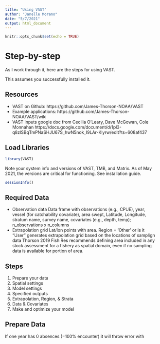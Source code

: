 ```yaml
---
title: "Using VAST"
author: "Janelle Morano"
date: "5/7/2021"
output: html_document
---
```


```r
knitr::opts_chunk$set(echo = TRUE)
```

# Step-by-step

As I work through it, here are the steps for using VAST.

This assumes you successfully installed it.

## Resources
* VAST on Github: https://github.com/James-Thorson-NOAA/VAST
* Example applications: https://github.com/James-Thorson-NOAA/VAST/wiki
* VAST inputs google doc from Cecilia O'Leary, Dave McGowan, Cole Monnahan
https://docs.google.com/document/d/1pl3-q8zlSBqTmPNaSHJU67S_hwN5nok_I9LAr-Klyrw/edit?ts=608af437

## Load Libraries
```r
library(VAST)
```

Note your system info and versions of VAST, TMB, and Matrix. As of May 2021, the versions are critical for functioning. See installation guide.

```r
sessionInfo()
```

## Required Data

* Observation data
Data frame with observations (e.g., CPUE), year, vessel (for catchability covariate), area swept, Latitude, Longitude, stratum name, survey name, covariates (e.g., depth, temp); n_observations x n_columns
* Extrapolation grid
Lat/lon points with area.
Region = 'Other' or is it "User" generates extrapolation grid based on the locations of samplign data
Thorson 2019 Fish Res recommends defining area included in any stock assessment for a fishery as spatial domain, even if no sampling data is available for portion of area.

## Steps
1. Prepare your data
1. Spatial settings
1. Model settings
1. Specified outputs
1. Extrapolation, Region, & Strata
1. Data & Covariates
1. Make and optimize your model

## Prepare Data
If one year has 0 absences (=100% encounter) it will throw error with
